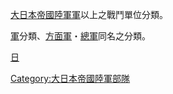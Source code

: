 [[大日本帝國陸軍|大日本帝國陸軍]][[軍|軍]]以上之戰鬥單位分類。

[[軍|軍]]分類、[[方面軍|方面軍]]・[[總軍|總軍]]同名之分類。

[[Category:大日本帝國陸軍部隊‎|Category:大日本帝國陸軍部隊‎]]
[[分類:二戰中各國軍事力量的編成|日]]